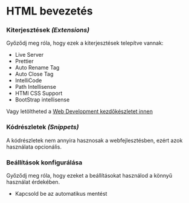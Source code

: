 
# HTML bevezetés

<Steps>

### Kiterjesztések _(Extensions)_
Győződj meg róla, hogy ezek a kiterjesztések telepítve vannak:

- Live Server
- Prettier
- Auto Rename Tag
- Auto Close Tag
- IntelliCode
- Path Intellisense
- HTMl CSS Support
- BootStrap intellisense

Vagy letöltheted a [Web Development kezdőkészletet innen](https://marketplace.visualstudio.com/items?itemName=benceszalaiii.web-development-agazati)


### Kódrészletek _(Snippets)_

A kódrészletek nem annyira hasznosak a webfejlesztésben, ezért azok használata opcionális.

### Beállítások konfigurálása

Győződj meg róla, hogy ezeket a beállításokat használod a könnyű használat érdekében.

- Kapcsold be az automatikus mentést



</Steps>